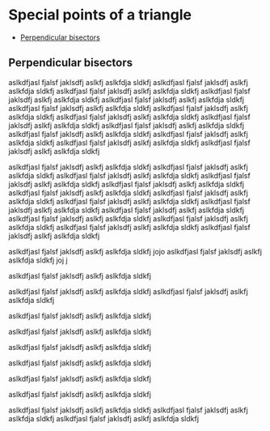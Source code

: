 # Special points of a triangle

* [Perpendicular bisectors](#perpendicular-bisectors)

## Perpendicular bisectors

aslkdfjasl fjalsf jaklsdfj aslkfj aslkfdja sldkfj
aslkdfjasl fjalsf jaklsdfj aslkfj aslkfdja sldkfj
aslkdfjasl fjalsf jaklsdfj aslkfj aslkfdja sldkfj
aslkdfjasl fjalsf jaklsdfj aslkfj aslkfdja sldkfj
aslkdfjasl fjalsf jaklsdfj aslkfj aslkfdja sldkfj
aslkdfjasl fjalsf jaklsdfj aslkfj aslkfdja sldkfj
aslkdfjasl fjalsf jaklsdfj aslkfj aslkfdja sldkfj
aslkdfjasl fjalsf jaklsdfj aslkfj aslkfdja sldkfj
aslkdfjasl fjalsf jaklsdfj aslkfj aslkfdja sldkfj
aslkdfjasl fjalsf jaklsdfj aslkfj aslkfdja sldkfj
aslkdfjasl fjalsf jaklsdfj aslkfj aslkfdja sldkfj
aslkdfjasl fjalsf jaklsdfj aslkfj aslkfdja sldkfj
aslkdfjasl fjalsf jaklsdfj aslkfj aslkfdja sldkfj
aslkdfjasl fjalsf jaklsdfj aslkfj aslkfdja sldkfj

aslkdfjasl fjalsf jaklsdfj aslkfj aslkfdja sldkfj
aslkdfjasl fjalsf jaklsdfj aslkfj aslkfdja sldkfj
aslkdfjasl fjalsf jaklsdfj aslkfj aslkfdja sldkfj
aslkdfjasl fjalsf jaklsdfj aslkfj aslkfdja sldkfj
aslkdfjasl fjalsf jaklsdfj aslkfj aslkfdja sldkfj
aslkdfjasl fjalsf jaklsdfj aslkfj aslkfdja sldkfj
aslkdfjasl fjalsf jaklsdfj aslkfj aslkfdja sldkfj
aslkdfjasl fjalsf jaklsdfj aslkfj aslkfdja sldkfj
aslkdfjasl fjalsf jaklsdfj aslkfj aslkfdja sldkfj
aslkdfjasl fjalsf jaklsdfj aslkfj aslkfdja sldkfj
aslkdfjasl fjalsf jaklsdfj aslkfj aslkfdja sldkfj
aslkdfjasl fjalsf jaklsdfj aslkfj aslkfdja sldkfj
aslkdfjasl fjalsf jaklsdfj aslkfj aslkfdja sldkfj
aslkdfjasl fjalsf jaklsdfj aslkfj aslkfdja sldkfj

aslkdfjasl fjalsf jaklsdfj aslkfj aslkfdja sldkfj
jojo
aslkdfjasl fjalsf jaklsdfj aslkfj aslkfdja sldkfj
joj
j

aslkdfjasl fjalsf jaklsdfj aslkfj aslkfdja sldkfj

aslkdfjasl fjalsf jaklsdfj aslkfj aslkfdja sldkfj
aslkdfjasl fjalsf jaklsdfj aslkfj aslkfdja sldkfj

aslkdfjasl fjalsf jaklsdfj aslkfj aslkfdja sldkfj

aslkdfjasl fjalsf jaklsdfj aslkfj aslkfdja sldkfj

aslkdfjasl fjalsf jaklsdfj aslkfj aslkfdja sldkfj

aslkdfjasl fjalsf jaklsdfj aslkfj aslkfdja sldkfj

aslkdfjasl fjalsf jaklsdfj aslkfj aslkfdja sldkfj

aslkdfjasl fjalsf jaklsdfj aslkfj aslkfdja sldkfj

aslkdfjasl fjalsf jaklsdfj aslkfj aslkfdja sldkfj
aslkdfjasl fjalsf jaklsdfj aslkfj aslkfdja sldkfj
aslkdfjasl fjalsf jaklsdfj aslkfj aslkfdja sldkfj
